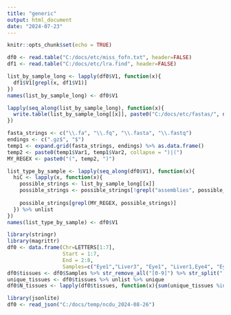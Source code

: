 ---
title: "generic"
output: html_document
date: "2024-07-23"
---

```{r setup, include=FALSE}
knitr::opts_chunk$set(echo = TRUE)
```

```{r}
df0 <- read.table("C:/docs/etc/miss_fofn.txt", header=FALSE)
df1 <- read.table("C:/docs/etc/lra.find", header=FALSE)

list_by_sample_long <- lapply(df0$V1, function(x){
  df1$V1[grepl(x, df1$V1)]
})
names(list_by_sample_long) <- df0$V1

lapply(seq_along(list_by_sample_long), function(x){
  write.table(list_by_sample_long[[x]], paste0("C:/docs/etc/fastas/", names(list_by_sample_long)[x], "_files.txt"), row.names = FALSE, quote=FALSE, col.names = FALSE)
})
```


```{r}
fasta_strings <- c("\\.fa", "\\.fq", "\\.fasta", "\\.fastq")
endings <- c(".gz$", "$")
temp1 <- expand.grid(fasta_strings, endings) %>% as.data.frame()
temp2 <- paste0(temp1$Var1, temp1$Var2, collapse = ")|(")
MY_REGEX <- paste0("(", temp2, ")")

list_type_by_sample <- lapply(seq_along(df0$V1), function(x){
  hiC <- lapply(x, function(x){
    possible_strings <- list_by_sample_long[[x]]
    possible_strings <- possible_strings[!grepl("assemblies", possible_strings)]
    
    possible_strings[grepl(MY_REGEX, possible_strings)]
  }) %>% unlist
})
names(list_type_by_sample) <- df0$V1
```



```{r}
library(stringr)
library(magrittr)
df0 <- data.frame(Chr=LETTERS[1:7], 
                  Start = 1:7,
                  End = 2:8,
                  Samples=c("Eye1","Liver3", "Eye1", "Liver1,Eye4", "Eye3,Spleen3", "Liver2,Eye1", "Eye1,Eye2,Eye3"))
df0$tissues <- df0$Samples %>% str_remove_all("[0-9]") %>% str_split(",")
unique_tissues <- df0$tissues %>% unlist %>% unique
df0$N_tissues <- lapply(df0$tissues, function(x){sum(unique_tissues %in% x)}) %>% unlist

```

```{r}
library(jsonlite)
df0 <- read_json("C:/docs/temp/ncdu_2024-08-26")
```

